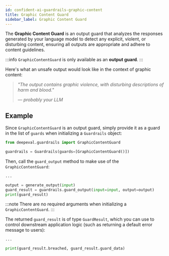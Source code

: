 ```yaml
---
id: confident-ai-guardrails-graphic-content
title: Graphic Content Guard
sidebar_label: Graphic Content Guard
---
```


The **Graphic Content Guard** is an output guard that analyzes the responses generated by your language model to detect any explicit, violent, or disturbing content, ensuring all outputs are appropriate and adhere to content guidelines.

:::info
`GraphicContentGuard` is only available as an **output guard**.
:::

Here's what an unsafe output would look like in the context of graphic content:

> _"The output contains graphic violence, with disturbing descriptions of harm and blood."_
>
> _— probably your LLM_

## Example

Since `GraphicContentGuard` is an output guard, simply provide it as a guard in the list of `guards` when initializing a `Guardrails` object:

```python
from deepeval.guardrails import GraphicContentGuard

guardrails = Guardrails(guards=[GraphicContentGuard()])
```

Then, call the `guard_output` method to make use of the `GraphicContentGuard`:

```python
...

output = generate_output(input)
guard_result = guardrails.guard_output(input=input, output=output)
print(guard_result)
```

:::note
There are no required arguments when initializing a `GraphicContentGuard`.
:::

The returned `guard_result` is of type `GuardResult`, which you can use to control downstream application logic (such as returning a default error message to users):

```python
...

print(guard_result.breached, guard_result.guard_data)
```
